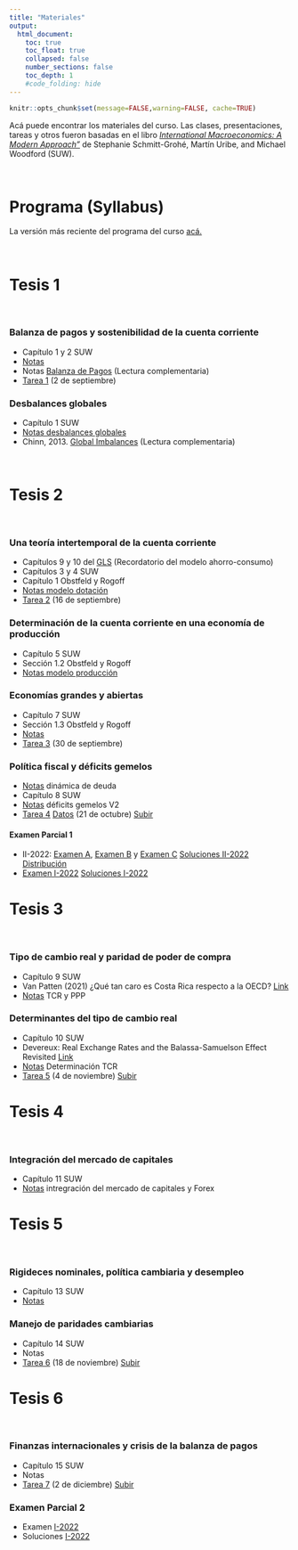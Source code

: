 ```yaml
---
title: "Materiales"
output:
  html_document:
    toc: true
    toc_float: true
    collapsed: false
    number_sections: false
    toc_depth: 1
    #code_folding: hide
---
```


```r
knitr::opts_chunk$set(message=FALSE,warning=FALSE, cache=TRUE)
```

Acá puede encontrar los materiales del curso. Las clases, presentaciones, tareas y otros fueron basadas en el libro [*International Macroeconomics: A Modern Approach"*](https://press.princeton.edu/books/hardcover/9780691170640/international-macroeconomics) de Stephanie Schmitt-Grohé, Martín Uribe, and Michael Woodford (SUW).

<br>

# Programa (Syllabus)

La versión más reciente del programa del curso [acá.](materials/MacroInternacional_II22.pdf)

<br>

# Tesis 1

<br>

### Balanza de pagos y sostenibilidad de la cuenta corriente

* Capítulo 1 y 2 SUW
* [Notas](materials/bop_sustca.pdf)
* Notas [Balanza de Pagos](materials/Notas_BP.doc) (Lectura complementaria)
* [Tarea 1](materials/Tarea_1.pdf) (2 de septiembre)

### Desbalances globales

* Capítulo 1 SUW
* [Notas desbalances globales](materials/Desbalances.pdf)
* Chinn, 2013. [Global Imbalances](materials/global_imbalances.pdf) (Lectura complementaria)

<br>

# Tesis 2 

<br>

### Una teoría intertemporal de la cuenta corriente

* Capítulos 9 y 10 del [GLS](https://www3.nd.edu/~esims1/GLS_may_2021.pdf) (Recordatorio del modelo ahorro-consumo)
* Capítulos 3 y 4 SUW
* Capítulo 1 Obstfeld y Rogoff
* [Notas modelo dotación](materials/modelo_dotacion.pdf)
* [Tarea 2](materials/Tarea_2.pdf) (16 de septiembre) 



### Determinación de la cuenta corriente en una economía de producción

* Capítulo 5 SUW
* Sección 1.2 Obstfeld y Rogoff
* [Notas modelo producción](materials/Determinacion_produccion.pdf) 


### Economías grandes y abiertas

* Capítulo 7 SUW
* Sección 1.3 Obstfeld y Rogoff
* [Notas](materials/Determinacion_grande.pdf)
* [Tarea 3](materials/Tarea_3.pdf) (30 de septiembre) 


### Política fiscal y déficits gemelos

* [Notas](materials/Dinamica_deuda.pdf) dinámica de deuda
* Capítulo 8 SUW
* [Notas](materials/DeficitsGemelos.pdf) déficits gemelos V2
* [Tarea 4](materials/Tarea_4.pdf) [Datos](materials/datos_primario.xlsx) (21 de octubre) [Subir](https://www.dropbox.com/request/AuSyBBVEsms3YBPMTHfO)

#### Examen Parcial 1 

* II-2022: [Examen A](materials/MT1A.pdf), [Examen B](materials/MT1B.pdf) y [Examen C](materials/MT1C.pdf) [Soluciones II-2022](materials/MT1Sol.pdf) [Distribución](materials/distribucion_parcial.pdf)
* [Examen I-2022](materials/MT1A.pdf) [Soluciones I-2022](materials/MT1-Solutions.pdf) 

# Tesis 3 

<br>

### Tipo de cambio real y paridad de poder de compra


* Capítulo 9 SUW
* Van Patten (2021) ¿Qué tan caro es Costa Rica respecto a la OECD? [Link](https://repositorioinvestigaciones.bccr.fi.cr/bitstream/handle/20.500.12506/352/2021-DT-06.pdf?sequence=1&isAllowed=y)
* [Notas](materials/TCR_PPP.pdf) TCR y PPP


### Determinantes del tipo de cambio real

* Capítulo 10 SUW
* Devereux: Real Exchange Rates and the Balassa-Samuelson Effect Revisited [Link](https://www.nber.org/reporter/2014number4/real-exchange-rates-and-balassa-samuelson-effect-revisited)
* [Notas](materials/determinantes_tcr.pdf) Determinación TCR
* [Tarea 5](materials/Tarea_5.pdf) (4 de noviembre) [Subir](https://www.dropbox.com/request/AuSyBBVEsms3YBPMTHfO)

# Tesis 4

<br>

### Integración del mercado de capitales

* Capítulo 11 SUW
* [Notas](materials/Integracion.pdf) intregración del mercado de capitales y Forex

# Tesis 5

<br>

### Rigideces nominales, política cambiaria y desempleo 

* Capítulo 13 SUW
* [Notas](materials/tcn_rigidw.pdf) 


### Manejo de paridades cambiarias

* Capítulo 14 SUW
* Notas
* [Tarea 6](materials/PS6.pdf) (18 de noviembre) [Subir](https://www.dropbox.com/request/AuSyBBVEsms3YBPMTHfO)


# Tesis 6

<br>

### Finanzas internacionales y crisis de la balanza de pagos

* Capítulo 15 SUW
* Notas
* [Tarea 7](materials/PS7.pdf) (2 de diciembre) [Subir](https://www.dropbox.com/request/AuSyBBVEsms3YBPMTHfO)

### Examen Parcial 2

* Examen [ I-2022](materials/MT2A.pdf)
* Soluciones [ I-2022](materials/MT2Sol.pdf)
